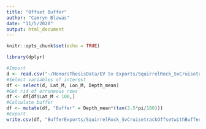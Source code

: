 ---
title: "Offset Buffer"
author: "Camryn Blawas"
date: "11/5/2020"
output: html_document
---

```{r setup, include=FALSE}
knitr::opts_chunk$set(echo = TRUE)
```


```{r}
library(dplyr)
```

```{r}
#Import
d <- read.csv("~/HonorsThesisData/EV Sv Exports/SquirrelRock_SvCruisetrackOffset.csv")
#Select variables of interest
df <- select(d, Lat_M, Lon_M, Depth_mean)
#Get rid of erroneous rows
df <- df[df$Lat_M < 100,]
#Calculate buffer
df <- mutate(df, "Buffer" = Depth_mean*(tan(3.5*pi/180)))
#Export
write.csv(df, "BufferExports/SquirrelRock_SvCruisetrackOffsetwithBuffer.csv")
```